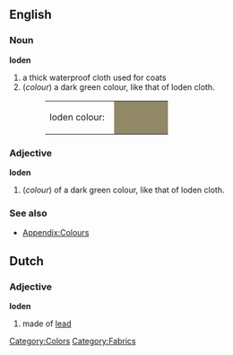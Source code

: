 {{Wikipedia}}
==English==

===Noun===
'''loden'''
#a thick waterproof cloth used for coats
#(''colour'') a dark green colour, like that of loden cloth.
#:<table><tr><td>loden colour: &nbsp;</td><td bgcolor="#908867" width="80">&nbsp; </td></tr></table>

===Adjective===
'''loden'''
#(''colour'') of a dark green colour, like that of loden cloth.

===See also===
*[[Wiktionary_Appendix:Colours|Appendix:Colours]]
[[Category:Colors]]
[[Category:Fabrics]]

==Dutch==
===Adjective===
'''loden'''

# made of [[lead]]